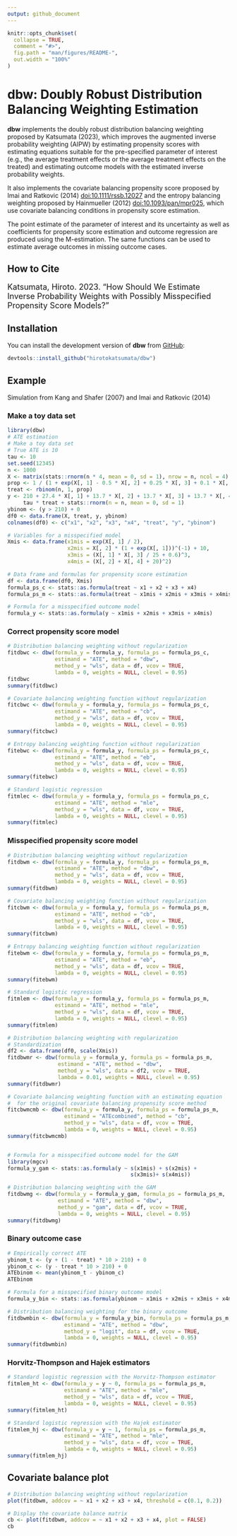 ```yaml
---
output: github_document
---
```


<!-- README.md is generated from README.Rmd. Please edit that file -->

```r
knitr::opts_chunk$set(
  collapse = TRUE,
  comment = "#>",
  fig.path = "man/figures/README-",
  out.width = "100%"
)
```

# dbw: Doubly Robust Distribution Balancing Weighting Estimation

<!-- badges: start -->
<!-- badges: end -->

**dbw** implements the doubly robust distribution balancing weighting proposed by Katsumata (2023), which improves the augmented inverse probability weighting (AIPW) by estimating propensity scores with estimating equations suitable for the pre-specified parameter of interest (e.g., the average treatment effects or the average treatment effects on the treated) and estimating outcome models with the estimated inverse probability weights. 

It also implements the covariate balancing propensity score proposed by Imai and Ratkovic (2014) <doi:10.1111/rssb.12027> and the entropy balancing weighting proposed by Hainmueller (2012) <doi:10.1093/pan/mpr025>, which use covariate balancing conditions in propensity score estimation. 

The point estimate of the parameter of interest and its uncertainty as well as coefficients for propensity score estimation and outcome regression are produced using the M-estimation. The same functions can be used to estimate average outcomes in missing outcome cases.


## How to Cite
<font size="4"> 
Katsumata, Hiroto. 2023. "How Should We Estimate Inverse Probability Weights with Possibly Misspecified Propensity Score Models?"
</font>

## Installation
<!-- 
You can install the release version of **dbw** from [CRAN](https://CRAN.R-project.org/dbw):
``` r
install.packages("dbw")
```
-->

You can install the development version of **dbw** from [GitHub](https://github.com/hirotokatsumata/dbw):
``` r
devtools::install_github("hirotokatsumata/dbw")
```

## Example
Simulation from Kang and Shafer (2007) and Imai and Ratkovic (2014)

### Make a toy data set
```r
library(dbw)
# ATE estimation
# Make a toy data set
# True ATE is 10
tau <- 10
set.seed(12345)
n <- 1000
X <- matrix(stats::rnorm(n * 4, mean = 0, sd = 1), nrow = n, ncol = 4)
prop <- 1 / (1 + exp(X[, 1] - 0.5 * X[, 2] + 0.25 * X[, 3] + 0.1 * X[, 4]))
treat <- rbinom(n, 1, prop)
y <- 210 + 27.4 * X[, 1] + 13.7 * X[, 2] + 13.7 * X[, 3] + 13.7 * X[, 4] + 
     tau * treat + stats::rnorm(n = n, mean = 0, sd = 1)
ybinom <- (y > 210) + 0
df0 <- data.frame(X, treat, y, ybinom)
colnames(df0) <- c("x1", "x2", "x3", "x4", "treat", "y", "ybinom")

# Variables for a misspecified model
Xmis <- data.frame(x1mis = exp(X[, 1] / 2), 
                   x2mis = X[, 2] * (1 + exp(X[, 1]))^(-1) + 10,
                   x3mis = (X[, 1] * X[, 3] / 25 + 0.6)^3, 
                   x4mis = (X[, 2] + X[, 4] + 20)^2)

# Data frame and formulas for propensity score estimation
df <- data.frame(df0, Xmis)
formula_ps_c <- stats::as.formula(treat ~ x1 + x2 + x3 + x4)
formula_ps_m <- stats::as.formula(treat ~ x1mis + x2mis + x3mis + x4mis)

# Formula for a misspecified outcome model
formula_y <- stats::as.formula(y ~ x1mis + x2mis + x3mis + x4mis)
```

### Correct propensity score model

```r
# Distribution balancing weighting without regularization
fitdbwc <- dbw(formula_y = formula_y, formula_ps = formula_ps_c, 
               estimand = "ATE", method = "dbw",
               method_y = "wls", data = df, vcov = TRUE, 
               lambda = 0, weights = NULL, clevel = 0.95)
fitdbwc
summary(fitdbwc)

# Covariate balancing weighting function without regularization
fitcbwc <- dbw(formula_y = formula_y, formula_ps = formula_ps_c, 
               estimand = "ATE", method = "cb",
               method_y = "wls", data = df, vcov = TRUE, 
               lambda = 0, weights = NULL, clevel = 0.95)
summary(fitcbwc)

# Entropy balancing weighting function without regularization
fitebwc <- dbw(formula_y = formula_y, formula_ps = formula_ps_c, 
               estimand = "ATE", method = "eb",
               method_y = "wls", data = df, vcov = TRUE, 
               lambda = 0, weights = NULL, clevel = 0.95)
summary(fitebwc)

# Standard logistic regression
fitmlec <- dbw(formula_y = formula_y, formula_ps = formula_ps_c, 
               estimand = "ATE", method = "mle",
               method_y = "wls", data = df, vcov = TRUE, 
               lambda = 0, weights = NULL, clevel = 0.95)
summary(fitmlec)
```

### Misspecified propensity score model
```r
# Distribution balancing weighting without regularization
fitdbwm <- dbw(formula_y = formula_y, formula_ps = formula_ps_m, 
               estimand = "ATE", method = "dbw",
               method_y = "wls", data = df, vcov = TRUE, 
               lambda = 0, weights = NULL, clevel = 0.95)
summary(fitdbwm)

# Covariate balancing weighting function without regularization
fitcbwm <- dbw(formula_y = formula_y, formula_ps = formula_ps_m, 
               estimand = "ATE", method = "cb",
               method_y = "wls", data = df, vcov = TRUE, 
               lambda = 0, weights = NULL, clevel = 0.95)
summary(fitcbwm)

# Entropy balancing weighting function without regularization
fitebwm <- dbw(formula_y = formula_y, formula_ps = formula_ps_m, 
               estimand = "ATE", method = "eb",
               method_y = "wls", data = df, vcov = TRUE, 
               lambda = 0, weights = NULL, clevel = 0.95)
summary(fitebwm)

# Standard logistic regression
fitmlem <- dbw(formula_y = formula_y, formula_ps = formula_ps_m, 
               estimand = "ATE", method = "mle",
               method_y = "wls", data = df, vcov = TRUE, 
               lambda = 0, weights = NULL, clevel = 0.95)
summary(fitmlem)

# Distribution balancing weighting with regularization
# Standardization
df2 <- data.frame(df0, scale(Xmis))
fitdbwmr <- dbw(formula_y = formula_y, formula_ps = formula_ps_m, 
                estimand = "ATE", method = "dbw",
                method_y = "wls", data = df2, vcov = TRUE, 
                lambda = 0.01, weights = NULL, clevel = 0.95)
summary(fitdbwmr)

# Covariate balancing weighting function with an estimating equation 
#  for the original covariate balancing propensity score method
fitcbwmcmb <- dbw(formula_y = formula_y, formula_ps = formula_ps_m, 
                  estimand = "ATEcombined", method = "cb",
                  method_y = "wls", data = df, vcov = TRUE, 
                  lambda = 0, weights = NULL, clevel = 0.95)
summary(fitcbwmcmb)


# Formula for a misspecified outcome model for the GAM
library(mgcv)
formula_y_gam <- stats::as.formula(y ~ s(x1mis) + s(x2mis) + 
                                       s(x3mis)+ s(x4mis))

# Distribution balancing weighting with the GAM
fitdbwmg <- dbw(formula_y = formula_y_gam, formula_ps = formula_ps_m, 
                estimand = "ATE", method = "dbw",
                method_y = "gam", data = df, vcov = TRUE, 
                lambda = 0, weights = NULL, clevel = 0.95)
summary(fitdbwmg)
```


### Binary outcome case
```r
# Empirically correct ATE
ybinom_t <- (y + (1 - treat) * 10 > 210) + 0
ybinom_c <- (y - treat * 10 > 210) + 0
ATEbinom <- mean(ybinom_t - ybinom_c)
ATEbinom

# Formula for a misspecified binary outcome model
formula_y_bin <- stats::as.formula(ybinom ~ x1mis + x2mis + x3mis + x4mis)

# Distribution balancing weighting for the binary outcome
fitdbwmbin <- dbw(formula_y = formula_y_bin, formula_ps = formula_ps_m, 
                  estimand = "ATE", method = "dbw",
                  method_y = "logit", data = df, vcov = TRUE, 
                  lambda = 0, weights = NULL, clevel = 0.95)
summary(fitdbwmbin)
```


### Horvitz-Thompson and Hajek estimators
```r
# Standard logistic regression with the Horvitz-Thompson estimator
fitmlem_ht <- dbw(formula_y = y ~ 0, formula_ps = formula_ps_m, 
                  estimand = "ATE", method = "mle",
                  method_y = "wls", data = df, vcov = TRUE, 
                  lambda = 0, weights = NULL, clevel = 0.95)
summary(fitmlem_ht)

# Standard logistic regression with the Hajek estimator
fitmlem_hj <- dbw(formula_y = y ~ 1, formula_ps = formula_ps_m, 
                  estimand = "ATE", method = "mle",
                  method_y = "wls", data = df, vcov = TRUE, 
                  lambda = 0, weights = NULL, clevel = 0.95)
summary(fitmlem_hj)
```


## Covariate balance plot
```r
# Distribution balancing weighting without regularization
plot(fitdbwm, addcov = ~ x1 + x2 + x3 + x4, threshold = c(0.1, 0.2))

# Display the covariate balance matrix
cb <- plot(fitdbwm, addcov = ~ x1 + x2 + x3 + x4, plot = FALSE)
cb
```
